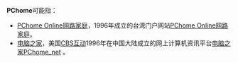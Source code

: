 '''PChome'''可能指：
*[[PChome_Online网路家庭|PChome Online网路家庭]]，1996年成立的台湾门户网站[https://web.archive.org/web/20090227093541/http://www.pchome.tw/ PChome Online网路家庭]。
*[[电脑之家|电脑之家]]，美国[[CBS互动|CBS互动]]1996年在中国大陆成立的网上计算机资讯平台[https://web.archive.org/web/20100620004446/http://www.pchome.net/ 电脑之家PChome_net] 。

{{disambig|Cat=非中文名称消歧义}}
